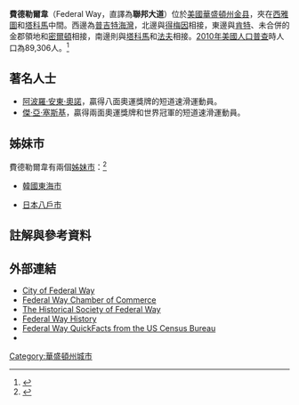 {{Infobox settlement
|official_name            = 费德勒尔韦
|native_name              = Federal Way
|settlement_type          = [[城市|城市]]
|nickname                 =
|motto                    = 

<!-- 圖片 -->
|image_skyline            = Federal Way Transit Center Clock Skyline.png
|imagesize                = 
|image_caption            = 费德勒尔韦中央大時鐘
|image_flag               = <!-- 檔案不存在 Federal Way logo.png ，可從英文維基百科取得 -->
|image_seal               = 

<!-- 地圖 -->
|image_map = King_County_Washington_Incorporated_and_Unincorporated_areas_Federal_Way_Highlighted.svg
|mapsize                  = 250px
|map_caption              = 费德勒尔韦位置圖
|image_map1               =
|mapsize1                 =
|map_caption1             =

<!-- 行政區 -->
|subdivision_type         = [[國家|國家]]
|subdivision_name         = [[美國|美國]]
|subdivision_type1        = [[州|州]]
|subdivision_name1        = [[華盛頓州|華盛頓州]]
|subdivision_type2        = [[县_(美国)|县]]
|subdivision_name2        = [[金县_(华盛顿州)|金县]]

<!-- 政府 -->
| government_type         = [[市長議會制|市長議會制]]
| leader_title            = [[市長|市長]]
| leader_name             = Skip Priest<br />史基普·普利斯特
| leader_title1           = [[副市長|副市長]]
| leader_name1            = Dini Duclos<br />迪尼·杜克洛斯
| established_title       = 組織
| established_date        = 1990年

<!-- 地區 -->
|unit_pref  =  Imperial
|area_footnotes           = <ref name="annex">並不包括從2000年起合併的土地。</ref>
|area_magnitude           =
|area_total_sq_mi         = 21.1
|area_total_km2           = 54.8
|area_land_sq_mi          = 21.0
|area_land_km2            = 54.5
|area_water_sq_mi         = 0.1
|area_water_km2           = 0.3

<!-- 人口 -->
|population_as_of         = [[2010年美國人口普查|2010]]
|population_footnotes     =
|population_total         = 89,306
|population_metro         = 3,439,809
|population_urban         = 
|population_density_km2   = 
|population_density_sq_mi = 

<!-- 基本資料 -->
|timezone                 = [[太平洋時區|PST]]
|utc_offset               = -8
|timezone_DST             = PDT
|utc_offset_DST           = -7
|elevation_footnotes      =
|elevation_m              = 157
|elevation_ft             = 515

<!-- 其他資料 -->
|postal_code_type         = [[美國郵遞區號|郵遞區號]]
|postal_code              = 98001/03/23/63/93
|area_code                = [[北美洲电话区号列表|253]]
|blank_name               = [[聯邦資訊處理標準|聯邦資訊處理標準碼]]
|blank_info               = 53-23515{{GR|2}}
|blank1_name              = [[地名資訊系統編號|地名資訊系統編號]]
|blank1_info              = 1534582{{GR|3}}
|website                  = http://cityoffederalway.com/
|footnotes                = 
}}
'''費德勒爾韋'''（Federal Way，直譯為'''聯邦大道'''）位於[[美國|美國]][[華盛頓州|華盛頓州]][[金县_(华盛顿州)|金县]]，夾在[[西雅圖|西雅圖]]和[[塔科馬_(華盛頓州)|塔科馬]]中間。西邊為[[普吉特海灣|普吉特海灣]]，北邊與[[得梅因_(華盛頓州)|得梅因]]相接，東邊與[[肯特_(华盛顿州)|肯特]]、未合併的金郡領地和[[密爾頓_(華盛頓州)|密爾頓]]相接，南邊則與[[塔科馬_(華盛頓州)|塔科馬]]和[[法夫_(華盛頓州)|法夫]]相接。[[2010年美國人口普查|2010年美國人口普查]]時人口為89,306人。<ref name="Ref-1">{{cite web |url=http://www.cityoffederalway.com/Page.aspx?id=706 |title=存档副本 |accessdate=2011-05-20 |deadurl=yes |archiveurl=https://web.archive.org/web/20101031141541/http://cityoffederalway.com/Page.aspx?id=706 |archivedate=2010-10-31 }}</ref>

== 著名人士 ==
* [[阿波羅·安東·奧諾|阿波羅·安東·奧諾]]，贏得八面奧運獎牌的短道速滑運動員。
* [[傑·亞·塞斯基|傑·亞·塞斯基]]，贏得兩面奧運獎牌和世界冠軍的短道速滑運動員。

== 姊妹市 ==
費德勒爾韋有兩個[[姊妹市|姊妹市]]：<ref>{{cite web|url=http://www.cityoffederalway.com/Page.aspx?view=183|title=Federal Way Sister City Association|accessdate=2008-09-17|deadurl=yes|archiveurl=https://web.archive.org/web/20070927003352/http://www.cityoffederalway.com/Page.aspx?view=183|archivedate=2007-09-27}}</ref>
* {{flagicon|South Korea}} [[韓國|韓國]][[東海市_(江原道)|東海市]]
* {{flagicon|Japan}} [[日本|日本]][[八戶市|八戶市]]

== 註解與參考資料 ==
{{Reflist|2}}

== 外部連結 ==
{{Commons category|Federal Way, Washington}}
* [http://www.cityoffederalway.com City of Federal Way] {{Wayback|url=http://www.cityoffederalway.com/ |date=20180901170416 }}
* [https://web.archive.org/web/20190425013527/http://federalwaychamber.com/ Federal Way Chamber of Commerce]
* [https://web.archive.org/web/20190904171715/http://www.federalwayhistory.org/ The Historical Society of Federal Way]
* [https://web.archive.org/web/20071025050811/http://www.historylink.org/essays/output.cfm?file_id=4215 Federal Way History]
* [https://web.archive.org/web/20080916023003/http://quickfacts.census.gov/qfd/states/53/5323515.html Federal Way QuickFacts from the US Census Bureau]
* {{dmoz|Regional/North_America/United_States/Washington/Localities/F/Federal_Way/|Federal Way, Washington}}
{{Washington}}
{{normdaten}}
{{DEFAULTSORT:Federal Way}}
[[Category:華盛頓州城市|Category:華盛頓州城市]]